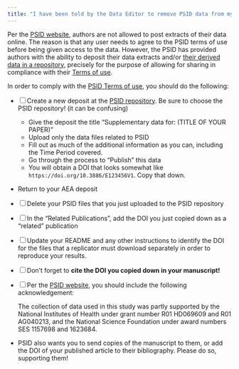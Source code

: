 ```yaml
---
title: "I have been told by the Data Editor to remove PSID data from my submitted materials. What do I do?"
---
```

Per the [PSID website](https://psidonline.isr.umich.edu/Guide/FAQ.aspx?Type=8), authors are not allowed to post extracts of their data online. The reason is that any user needs to agree to the PSID terms of use before being given access to the data. However, the PSID has provided authors with the ability to deposit their data extracts and/or [their derived data in a repository](https://www.openicpsr.org/openicpsr/psid), precisely for the purpose of allowing for sharing in compliance with their [Terms of use](http://simba.isr.umich.edu/U/CondUse.aspx). 

In order to comply with the [PSID Terms of use](http://simba.isr.umich.edu/U/CondUse.aspx), you should do the following:

- [ ] Create a new deposit at the [PSID repository](https://www.openicpsr.org/openicpsr/psid/deposit-instructions). Be sure to choose the PSID repository! (it can be confusing)
  - Give the deposit the title "Supplementary data for: (TITLE OF YOUR PAPER)"
  - Upload only the data files related to PSID
  - Fill out as much of the additional information as you can, including the Time Period covered. 
  - Go through the process to "Publish" this data
  - You will obtain a DOI that looks somewhat like `https://doi.org/10.3886/E123456V1`. Copy that down.
- Return to your AEA deposit
- [ ] Delete your PSID files that you just uploaded to the PSID repository
- [ ] In the "Related Publications", add the DOI you just copied down as a "related" publication
- [ ] Update your README and any other instructions to identify the DOI for the files that a replicator must download separately in order to reproduce your results.
- [ ] Don't forget to **cite the DOI you copied down in your manuscript!**
- [ ] Per the [PSID website](https://psidonline.isr.umich.edu/Guide/FAQ.aspx?Type=8), you should include the following acknowledgement: 

    The collection of data used in this study was partly supported by the National Institutes of Health under grant number R01 HD069609 and R01 AG040213, and the National Science Foundation under award numbers SES 1157698 and 1623684.

- PSID also wants you to send copies of the manuscript to them, or add the DOI of your published article to their bibliography. Please do so, supporting them!